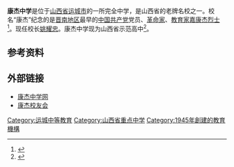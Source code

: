 {{Infobox School
| name =康杰中学
| other_name = <SPAN style="FONT-SIZE: small">Kangjie Middle School</span>
| image = [[File:Kangjie_Middle_School_Logo.gif|200px]]
| logo = 
| motto = 学会认知，学会做人，学会竞争，学会生存
| established = 1945年4月
| type        = 市立普通中学 公立高中
| religion    = 山西省运城市
| affiliation = [[运城市|运城市]][[教育局|教育局]]
| district    = {{PRC}}<br />[[山西省|山西省]] [[运城市|运城市]] [[空港新区|空港新区]]
| grades      = 
| president   = 
| principal   = [[姚耀忠|姚耀忠]]
| dean        = 
| college     = 
| house       = 
| sc          =
| cs          =
| faculty     = 500
| staff       = 
| students    = 5300
| athletics   = 
| conference  = 
| colors      = 
| mascot      = 
| magazine    =
| free_label  = 
| free_text   = 
| free_label2 = 
| free_text2  = 
| free_label3 = 
| free_text3  = 
| address     = [[山西省|山西省]] [[运城市|运城市]] [[空港新区|空港新区]]
| tel         = 
| fax         = 
| mail        = 
| website     = [http://www.kangjiezx.net 康杰中学网]
}}
'''康杰中学'''是位于[[山西省|山西省]][[运城市|运城市]]的一所完全中学，是山西省的老牌名校之一。校名“康杰”纪念的是[[晋南地区|晋南地区]]最早的[[中国共产党|中国共产党]]党员、[[革命家|革命家]]、[[教育家|教育家]][[嘉康杰|嘉康杰]][[烈士|烈士]]<ref>{{Cite web|url=http://www.kangjiezx.net/gaikuang/ShowArticle.asp?ArticleID=2|title=康杰中学学校简介|publisher=康杰中学网站|deadurl=yes|archiveurl=https://web.archive.org/web/20160304121640/http://www.kangjiezx.net/gaikuang/ShowArticle.asp?ArticleID=2|archivedate=2016-03-04}}</ref>。现任校长[[姚耀忠|姚耀忠]]。康杰中学现为山西省示范高中<ref>{{cite news|title=6年评选108所高中省级示范|url=http://www.sxrb.com/sxxww/xwpd/sx/1522124.shtml|accessdate=2017-12-18|work=山西晚报|date=2010-02-04|archive-url=https://web.archive.org/web/20171222052314/http://www.sxrb.com/sxxww/xwpd/sx/1522124.shtml|archive-date=2017-12-22|dead-url=yes}}</ref>。

==参考资料==
<references/>
==外部链接==
*[https://web.archive.org/web/20110810081532/http://www.kangjiezx.net/ 康杰中学网]
*[https://web.archive.org/web/20171002122444/http://www.kangjie.org/ 康杰校友会]


{{山西省示范高中}}

[[Category:运城中等教育|Category:运城中等教育]]
[[Category:山西省重点中学|Category:山西省重点中学]]
[[Category:1945年創建的教育機構|Category:1945年創建的教育機構]]